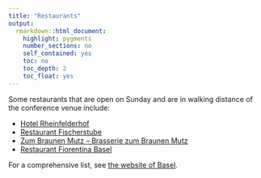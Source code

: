 ```yaml
---
title: "Restaurants"
output: 
  rmarkdown::html_document:
    highlight: pygments
    number_sections: no
    self_contained: yes
    toc: no
    toc_depth: 2
    toc_float: yes
---
```


Some restaurants that are open on Sunday and are in walking distance of the conference venue include:

* [Hotel Rheinfelderhof](https://www.rheinfelderhof.ch/) 
* [Restaurant Fischerstube](https://restaurantfischerstube.ch/en/)
* [Zum Braunen Mutz – Brasserie zum Braunen Mutz](https://www.braunermutz.ch)
* [Restaurant Fiorentina Basel](https://www.fiorentinabasel.ch/home)

For a comprehensive list, see [the website of Basel](https://www.basel.com/en/eating-out/all-restaurants).